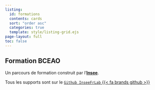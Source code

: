 ```yaml
---
listing:
  id: formations
  contents: cards
  sort: "order asc"
  categories: true
  template: style/listing-grid.ejs
page-layout: full
toc: false
---
```


## Formation BCEAO

Un parcours de formation construit par l'[__Insee__](https://www.insee.fr/fr/accueil).

Tous les supports sont sur le [`Github InseeFrLab` {{< fa brands github >}}](https://github.com/InseeFrLab/formation-bceao)

::: {#formations}
:::
